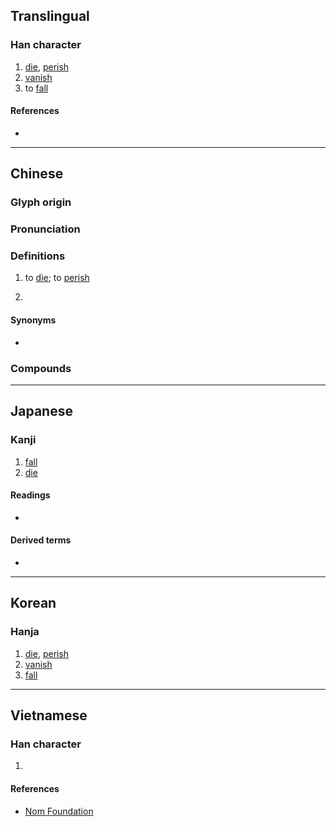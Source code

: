 {{also|殒|隕}}
{{character info}}
==Translingual==

===Han character===
{{Han char|rn=78|rad=歹|as=10|sn=14|four=16286|canj=MNRBC|ids=⿰歹員}}

# [[die]], [[perish]]
# [[vanish]]
# to [[fall]]

====References====
* {{Han ref|kx=0582.240|dkj=16535|dj=0975.210|hdz=21392.040|uh=6B9E|ud=27550|bh=E266|bd=57958}}

----

==Chinese==
{{zh-forms|s=殒}}

===Glyph origin===
{{Han etym}}

===Pronunciation===
{{zh-pron
|m=yǔn
|c=wan5
|mc=y
|oc=y
|ma=
|cat=v
}}

===Definitions===
{{zh-hanzi}}

# to [[die]]; to [[perish]]
#: {{zh-syn|死}}
# {{zh-alt-form|隕|to [[fall]] from the [[sky]]}}

====Synonyms====
* {{sense|to die}}
{{zh-syn-saurus|死亡}}

===Compounds===
{{zh-der|殞命|殞石|殞落|大星殞落|心殞膽落|心殞膽破|夭殞|殞沒|殞身碎首|捐軀殞首|殞身滅命|香消玉殞}}

----

==Japanese==

===Kanji===
{{ja-kanji|grade=|rs=歹10}}

# [[fall]]
# [[die]]

====Readings====
* {{ja-readings
|goon=いん<ゐん
|kanon=いん<ゐん
|kun=お-ちる, お-とす, し-ぬ}}

====Derived terms====
* {{ja-l|殞石}}

----

==Korean==

===Hanja===
{{ko-hanja|hangeul=운|eumhun=|rv=un|mr=un|y=wun}}

# [[die]], [[perish]]
# [[vanish]]
# [[fall]]

----

==Vietnamese==

===Han character===
{{vi-readings|rs=歹10|reading=vẫn}}

# {{rfdef|vi|sort=歹10}}

====References====
* [http://nomfoundation.org/common/nom_details.php?codepoint=6b9e Nom Foundation]